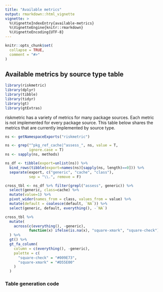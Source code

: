 ```yaml
---
title: "Available metrics"
output: rmarkdown::html_vignette
vignette: >
  %\VignetteIndexEntry{available-metrics}
  %\VignetteEngine{knitr::rmarkdown}
  %\VignetteEncoding{UTF-8}
---
```


```r
knitr::opts_chunk$set(
  collapse = TRUE,
  comment = "#>"
)
```

## Available metrics by source type table

```r
library(riskmetric)
library(dplyr)
library(tibble)
library(tidyr)
library(gt)
library(gtExtras)
```

riskmetric has a variety of metrics for many package sources. Each metric is not implemented for every package source. This table below shares the metrics that are currently implemented by source type. 

```r
ns <- getNamespaceExports("riskmetric")

ns <- grep("^pkg_ref_cache|^assess_", ns, value = T, 
           ignore.case = T)
ns <- sapply(ns, methods)

ns_df <- tibble(export=unlist(ns)) %>%
  bind_rows(tibble(export=names(ns)[sapply(ns, length)==0])) %>% 
  separate(export, c("generic", "cache", "class"), 
           sep = "\\.", remove = F)

cross_tbl <- ns_df %>% filter(grepl("assess", generic)) %>%
  select(generic, class=cache) %>%
  mutate(value=1) %>%
  pivot_wider(names_from = class, values_from = value) %>% 
  mutate(default = coalesce(default, `NA`)) %>% 
  select(generic, default, everything(), -`NA`)
```

```r
cross_tbl %>% 
  mutate(
    across(c(everything(), -generic), 
           function(x) ifelse(is.na(x), "square-xmark", "square-check"))
  ) %>%
  gt() %>%
  gt_fa_column(
    column = c(everything(), -generic),
    palette = c(
      "square-check" = "#009E73", 
      "square-xmark" = "#D55E00"
    )
  )
```

### Table generation code

```r
```

```r
```

```r
```
